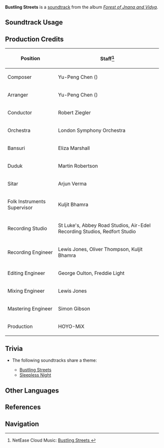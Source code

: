 {{Soundtrack Infobox
|image          = Forest of Jnana and Vidya.png
|album          = Forest of Jnana and Vidya
|disc           = 1
|number         = 16
|featured       =
|featured2      =
|featured3      =
|featured_disc  =
|featured_disc2 =
|featured_disc3 =
|youtube_id     = knnal42nFvA
|spotify_id     = 1peJBlcYVoRJHU4LMpkNvs
|previous       = End of the Feast
|next           = Sleepless Night
}}
'''Bustling Streets''' is a [[soundtrack]] from the album ''[[Forest of Jnana and Vidya]]''.

==Soundtrack Usage==
{{Soundtrack Usage
|quest    = 
|location = Port Ormos//day
|domain   = 
|eventgameplay = A Parade of Providence/Mimetic Replication//Fish
}}

==Production Credits==
{| class="wikitable"
! Position
! Staff<ref>NetEase Cloud Music: [https://music.163.com/#/song?id=1992141910 Bustling Streets {{zh|熙攘的街市}}]</ref>
|-
! Composer
| Yu-Peng Chen ({{zh|陈致逸}})
|-
! Arranger
| Yu-Peng Chen ({{zh|陈致逸}})
|-
! Conductor
| Robert Ziegler
|-
! Orchestra
| London Symphony Orchestra
|-
! Bansuri
| Eliza Marshall
|-
! Duduk
| Martin Robertson
|-
! Sitar
| Arjun Verma
|-
! Folk Instruments Supervisor
| Kuljit Bhamra
|-
! Recording Studio
| St Luke's, Abbey Road Studios, Air-Edel Recording Studios, Redfort Studio
|-
! Recording Engineer
| Lewis Jones, Oliver Thompson, Kuljit Bhamra
|-
! Editing Engineer
| George Oulton, Freddie Light
|-
! Mixing Engineer
| Lewis Jones
|-
! Mastering Engineer
| Simon Gibson
|-
! Production
| HOYO-MiX
|}
<!--
==Gallery==
<gallery>
</gallery>
-->

==Trivia==
* <section begin="PortOrmosTheme2" />The following soundtracks share a theme:
** [[Bustling Streets]]
** [[Sleepless Night]] <section end="PortOrmosTheme2" />

==Other Languages==
{{Other Languages
|en      = Bustling Streets
|zhs     = 熙攘的街市
|zhs_rm  = Xīrǎng de Jiēshì
|zht     = 熙攘的街市
|zht_rm  = Xīrǎng de Jiēshì
|zh_tl   = A Bustling Downtown Street
|ja      = 街の喧噪
|ja_rm   = Machi no Kensou
|ja_tl   = Hustle and Bustle of Streets
}}

==References==
{{Reflist}}

==Navigation==
{{Soundtrack Navbox|Forest of Jnana and Vidya}}